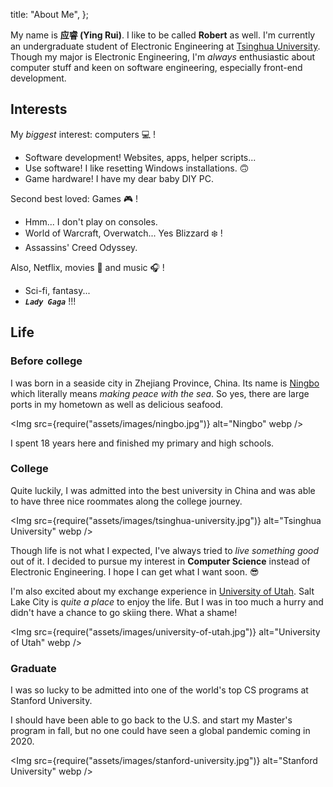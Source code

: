 
  title: "About Me",
};

My name is **应睿 (Ying Rui)**. I like to be called **Robert** as well. I'm currently an undergraduate student of Electronic Engineering at [Tsinghua University](http://www.tsinghua.edu.cn/publish/thu2018en/index.html). Though my major is Electronic Engineering, I'm _always_ enthusiastic about computer stuff and keen on software engineering, especially front-end development.

## Interests

My _biggest_ interest: computers 💻 !

- Software development! Websites, apps, helper scripts...
- Use software! I like resetting Windows installations. 🙃
- Game hardware! I have my dear baby DIY PC.

Second best loved: Games 🎮 !

- Hmm... I don't play on consoles.
- World of Warcraft, Overwatch... Yes Blizzard ❄️ !
- Assassins' Creed Odyssey.

Also, Netflix, movies 🍿 and music 🎧 !

- Sci-fi, fantasy...
- _**`Lady Gaga`**_ !!!

## Life

### Before college

I was born in a seaside city in Zhejiang Province, China. Its name is [Ningbo](https://en.wikipedia.org/wiki/Ningbo) which literally means _making peace with the sea_. So yes, there are large ports in my hometown as well as delicious seafood.

<Img src={require("assets/images/ningbo.jpg")} alt="Ningbo" webp />

I spent 18 years here and finished my primary and high schools.

### College

Quite luckily, I was admitted into the best university in China and was able to have three nice roommates along the college journey.

<Img
  src={require("assets/images/tsinghua-university.jpg")}
  alt="Tsinghua University"
  webp
/>

Though life is not what I expected, I've always tried to _live something good_ out of it. I decided to pursue my interest in **Computer Science** instead of Electronic Engineering. I hope I can get what I want soon. 😎

I'm also excited about my exchange experience in [University of Utah](https://en.wikipedia.org/wiki/University_of_Utah). Salt Lake City is _quite a place_ to enjoy the life. But I was in too much a hurry and didn't have a chance to go skiing there. What a shame!

<Img
  src={require("assets/images/university-of-utah.jpg")}
  alt="University of Utah"
  webp
/>

### Graduate

I was so lucky to be admitted into one of the world's top CS programs at Stanford University.

I should have been able to go back to the U.S. and start my Master's program in fall, but no one could have seen a global pandemic coming in 2020.

<Img
  src={require("assets/images/stanford-university.jpg")}
  alt="Stanford University"
  webp
/>
